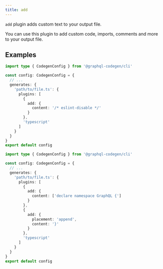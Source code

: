 ```yaml
---
title: add
---
```



<PluginHeader />

`add` plugin adds custom text to your output file.

You can use this plugin to add custom code, imports, comments and more to your output file.

## Examples

```ts filename="codegen.ts" {8-10}
import type { CodegenConfig } from '@graphql-codegen/cli'

const config: CodegenConfig = {
  // ...
  generates: {
    'path/to/file.ts': {
      plugins: [
        {
          add: {
            content: '/* eslint-disable */'
          }
        },
        'typescript'
      ]
    }
  }
}
export default config
```

```ts filename="codegen.ts"
import type { CodegenConfig } from '@graphql-codegen/cli'

const config: CodegenConfig = {
  // ...
  generates: {
    'path/to/file.ts': {
      plugins: [
        {
          add: {
            content: ['declare namespace GraphQL {']
          }
        },
        {
          add: {
            placement: 'append',
            content: '}'
          }
        },
        'typescript'
      ]
    }
  }
}
export default config
```

<PluginApiDocs />
